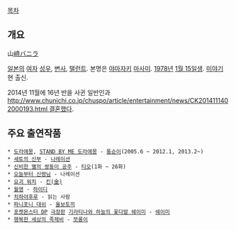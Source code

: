 [[목차]]
== 개요 ==
山[[﨑]][[바닐라/동음이의어|バニラ]]

[[일본]]의 [[여자]] [[성우]], [[변사]], [[탤런트]]. 본명은 [[야마자키]] [[마사미]]. [[1978년]] [[1월 15일]]생. [[미야기]] 현 출신.

2014년 11월에 16년 반을 사귄 일반인과 [[http://www.chunichi.co.jp/chuspo/article/entertainment/news/CK2014111402000193.html 결혼]]했다.

== 주요 출연작품 ==
 * [[도라에몽]], [[STAND BY ME 도라에몽]] - [[퉁순이]](2005.6 ~ 2012.1, 2013.2~)
 * [[세토의 신부]] - [[내레이션|나레이션]]
 * [[신비한 별의 쌍둥이 공주]] - [[티오#s-4|티오]](1화 ~ 26화)
 * [[오늘부터 신령님]] - 나레이션
 * [[요괴 워치]] - [[요괴워치/등장 요괴#s-2.12|킨(金)]]
 * [[월영]] - [[월영#s-2.1|하이디]]
 * [[치하야후루]] - 읽는 사람
 * [[파니포니 대쉬]] - [[울보토끼]]
 * [[포켓몬스터 DP]] [[포켓몬스터 애니메이션 시리즈/극장판|극장판]] [[기라티나와 하늘의 꽃다발 쉐이미]] - [[쉐이미(포켓몬스터)|쉐이미]]
 * [[행복한 세상의 족제비]] - [[쪼롱이]]
